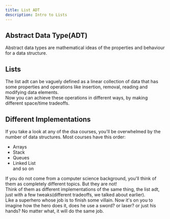 ```yaml
---
title: List ADT
description: Intro to Lists
---
```


## Abstract Data Type(ADT)
Abstract data types are mathematical ideas of the properties and behaviour for a data structure.
## Lists
The list adt can be vaguely defined as a linear collection of data that has some properties and operations like insertion, removal, reading and modifying data elements.  
Now you can achieve these operations in different ways, by making different space/time tradeoffs.  

## Different Implementations
If you take a look at any of the dsa courses, you'll be overwhelmed by the number of data structures. Most courses have this order:
 - Arrays
 - Stack
 - Queues
 - Linked List  
 and so on

If you do not come from a computer science background, you'll think of them as completely different topics. But they are not!  
Think of them as different implementations of the same thing, the list adt, just with a few tweaks(different tradeoffs, we talked about earlier).  
Like a superhero whose job is to finish some villain. Now it's on you to imagine how the hero does it, does he use a sword? or laser? or just his hands? No matter what, it will do the same job.

